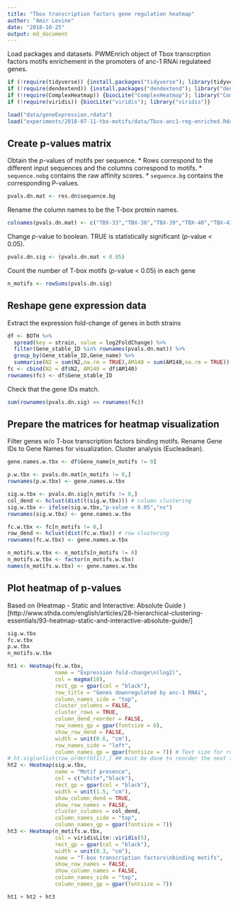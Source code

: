 ```yaml
---
title: "Tbox transcription factors gene regulation heatmap"
author: "Amir Levine"
date: "2018-10-25"
output: md_document
---
```

Load packages and datasets.
PWMEnrich object of Tbox transcrption factors motifs enrichement in the promoters of anc-1 RNAi regulateed genes.
```r
if (!require(tidyverse)) {install.packages("tidyverse"); library(tidyverse)}
if (!require(dendextend)) {install.packages("dendextend"); library("dendextend")}
if (!require(ComplexHeatmap)) {biocLite("ComplexHeatmap"); library("ComplexHeatmap")}
if (!require(viridis)) {biocLite("viridis"); library("viridis")}

load("data/geneExpression.rdata")
load("experiments/2018-07-11-tbx-motifs/data/Tbox-anc1-reg-enriched.Rdata")
```

## Create p-values matrix
Obtain the *p*-values of motifs per sequence.
* Rows correspond to the different input sequences and the columns correspond to motifs.
* `sequence.nobg` contains the raw affinity scores.
* `sequence.bg` contains the corresponding P-values.
```r
pvals.dn.mat <- res.dn$sequence.bg
```

Rename the column names to be the T-box protein names.
```r
colnames(pvals.dn.mat) <- c("TBX-33","TBX-38","TBX-39","TBX-40","TBX-43")
```

Change *p*-value to boolean. TRUE is statistically significant (*p*-value < 0.05).
```r
pvals.dn.sig <- (pvals.dn.mat < 0.05)
```

Count the number of T-box motifs (*p*-value < 0.05) in each gene
```r
n_motifs <- rowSums(pvals.dn.sig)
```


## Reshape gene expression data
Extract the expression fold-change of genes in both strains
```r
df <- BOTH %>% 
  spread(key = strain, value = log2FoldChange) %>% 
  filter(Gene_stable_ID %in% rownames(pvals.dn.mat)) %>%
  group_by(Gene_stable_ID,Gene_name) %>%
  summarise(N2 = sum(N2,na.rm = TRUE),AM140 = sum(AM140,na.rm = TRUE))
fc <- cbind(N2 = df$N2, AM140 = df$AM140)
rownames(fc) <- df$Gene_stable_ID
```

Check that the gene IDs match.
```r
sum(rownames(pvals.dn.sig) == rownames(fc))
```

## Prepare the matrices for heatmap visualization

Filter genes w/o T-box transcription factors binding motifs.
Rename Gene IDs to Gene Names for visualization.
Cluster analysis (Eucleadean).
```r
gene.names.w.tbx <- df$Gene_name[n_motifs != 0]

p.w.tbx <- pvals.dn.mat[n_motifs != 0,]
rownames(p.w.tbx) <- gene.names.w.tbx

sig.w.tbx <- pvals.dn.sig[n_motifs != 0,]
col_dend <- hclust(dist(t(sig.w.tbx))) # column clustering
sig.w.tbx <- ifelse(sig.w.tbx,"p-value < 0.05","ns")
rownames(sig.w.tbx) <- gene.names.w.tbx

fc.w.tbx <- fc[n_motifs != 0,]
row_dend <- hclust(dist(fc.w.tbx)) # row clustering
rownames(fc.w.tbx) <- gene.names.w.tbx

n_motifs.w.tbx <- n_motifs[n_motifs != 0]
n_motifs.w.tbx <- factor(n_motifs.w.tbx)
names(n_motifs.w.tbx) <- gene.names.w.tbx
```


## Plot heatmap of p-values
Based on (Heatmap - Static and Interactive: Absolute Guide
)[http://www.sthda.com/english/articles/28-hierarchical-clustering-essentials/93-heatmap-static-and-interactive-absolute-guide/]
```r
sig.w.tbx
fc.w.tbx
p.w.tbx
n_motifs.w.tbx

ht1 <- Heatmap(fc.w.tbx,
               name = "Expression fold-change\n(log2)",
               col = magma(10),
               rect_gp = gpar(col = "black"),
               row_title = "Genes downregulated by anc-1 RNAi",
               column_names_side = "top",
               cluster_columns = FALSE,
               cluster_rows = TRUE,
               column_dend_reorder = FALSE,
               row_names_gp = gpar(fontsize = 6),
               show_row_dend = FALSE,
               width = unit(0.6, "cm"),
               row_names_side = "left",
               column_names_gp = gpar(fontsize = 7)) # Text size for row names
# ht.sig[unlist(row_order(ht1)),] ## must be done to reorder the next two heatmaps to match the clustering that was performed.
ht2 <- Heatmap(sig.w.tbx,
               name = "Motif presence",
               col = c("white","black"),
               rect_gp = gpar(col = "black"),
               width = unit(1.5, "cm"),
               show_column_dend = TRUE,
               show_row_names = FALSE,
               cluster_columns = col_dend,
               column_names_side = "top",
               column_names_gp = gpar(fontsize = 7))
ht3 <- Heatmap(n_motifs.w.tbx,
               col = viridisLite::viridis(5),
               rect_gp = gpar(col = "black"),
               width = unit(0.3, "cm"),
               name = "T-box transcription factors\nbinding motifs",
               show_row_names = FALSE,
               show_column_names = FALSE,
               column_names_side = "top",
               column_names_gp = gpar(fontsize = 7))

ht1 + ht2 + ht3
```